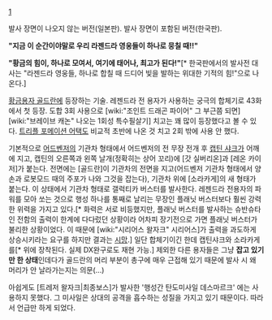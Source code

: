 [attachment:/미라클_갤럭티카_버스터.jpg]
 
{{{#!html
<object width="420" height="315"><param name="movie" value="http://www.youtube.com/v/N1MVShcpDRE?version=3&amp;hl=ko_KR"></param><param name="allowFullScreen" value="true"></param><param name="allowscriptaccess" value="always"></param><embed src="http://www.youtube.com/v/N1MVShcpDRE?version=3&amp;hl=ko_KR" type="application/x-shockwave-flash" width="420" height="315" allowscriptaccess="always" allowfullscreen="true"></embed></object>
}}}
발사 장면이 나오지 않는 버전(일본판).
{{{#!html
<iframe width="420" height="315" src="//www.youtube.com/embed/zIGCnAFOCSQ" frameborder="0" allowfullscreen></iframe>
}}}
발사 장면이 포함된 버전(한국판).

'''"지금 이 순간이야말로 우리 라젠드라 영웅들이 하나로 뭉칠 때!!"'''

'''"황금의 힘이, 하나로 모여서, 여기에 태어나, 최고가 된다!"'''[* 한국판에서의 발사전 대사는 "라젠드라 영웅들, 하나로 합칠 때 드디어 빛을 발하는 위대한 기적의 힘!"으로 나온다.]

[[황금용자 골드란]]에 등장하는 기술.
레젠드라 전 용자가 사용하는 궁극의 합체기로 43화에서 첫 등장. 도합 3회 사용으로 [wiki:"조인트 드래곤 파이어" 그 부근쯤 되면] [wiki:"브레이브 캐논" 나오는 1회성 특수필살기] 치고는 꽤 많이 등장했다고 볼 수 있다. [[트리플 포메이션 어택]]도 비교적 초반에 나온 것 치고 2회 밖에 사용 안 했다.

기본적으로 [[어드벤저]]의 기관차 형태에서 어드벤저의 전 무장 전개 후 [[캡틴 샤크]]가 어깨에 지고, 캡틴의 오른쪽과 왼쪽 날개(정확히는 상어 꼬리)에 [갓 실버리온]과 [레온 카이저]가 붙는다. 전면에는 [골드란]이 기관차의 전면을 지고(어드벤저 기관차 형태에서 양 손과 로봇모드 때의 주포가 나와 그것을 잡는다), 기관차 위에 [소라카게]의 새 형태가 붙는다. 이 상태에서 기관차 형태로 갤럭티카 버스터를 발사한다. 레젠드라 전용자의 파워를 모아 쏘는 것으로 행성 하나를 통째로 날리는 무장인 플래닛 버스터보다 훨씬 강력한 위력을 가지고 있다.[* 화력은 서로 비등했지만, 플래닛 버스터를 발사하는 슈반슈타인 전함의 출력이 한계에 다다렀던 상황이라 어차피 장기전으로 가면 플래닛 버스터가 불리한 상황이었다. 이 때문에 [wiki:"시리어스 왈자크" 시리어스]가 출력을 과도하게 상승시키라는 요구를 하지만 결과는 [[시망]].] 일단 합체기이긴 한데 캡틴샤크와 소라카게를[* 위에 장착된다. 실제 DX완구로도 재현 가능.] 제외한 다른 용자들은 그냥 '''잡고 있기만 한 상태'''인데다가 골드란의 머리 부분이 총구에 매우 근접해 있기 때문에 발사 시 왜 머리가 안 날라가는지는 의문(…)

아쉽게도 [트레저 왈자크|최종보스]가 발사한 '행성간 탄도미사일 데스마르크' 에는 사용하지 못했다. 그 미사일은 상대의 공격을 흡수하는 성질을 가지고 있기 때문이다. 따라서 언급만 하게 되었다.
